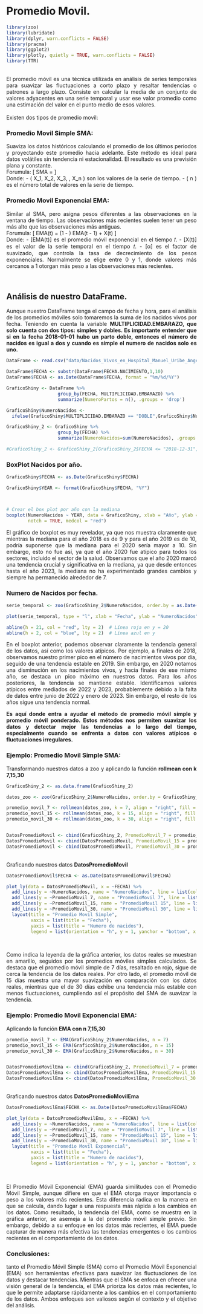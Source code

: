 # Promedio Movil. {#PromedioMovil.}

```r

library(zoo)
library(lubridate)
library(dplyr, warn.conflicts = FALSE)
library(pracma)
library(ggplot2)
library(plotly, quietly = TRUE, warn.conflicts = FALSE)
library(TTR)

```
<br>
<div style="text-align:justify;">
El promedio móvil es una técnica utilizada en análisis de series temporales para suavizar las fluctuaciones a corto plazo y resaltar tendencias o patrones a largo plazo. Consiste en calcular la media de un conjunto de valores adyacentes en una serie temporal y usar ese valor promedio como una estimación del valor en el punto medio de esos valores.
<div/>
<br>
Existen dos tipos de promedio movil: 
<br>
<h3>Promedio Movil Simple SMA:</h3>
<div style="text-align:justify;">
Suaviza los datos históricos calculando el promedio de los últimos periodos y proyectando este promedio hacia adelante. Este método es ideal para datos volátiles sin tendencia ni estacionalidad. El resultado es una previsión plana y constante.
<br>
Forumula:
\[
SMA = \frac{{X_1 + X_2 + X_3 + \ldots + X_n}}{{n}}
\]
<br>
Donde:
- \( X_1, X_2, X_3, \ldots, X_n \) son los valores de la serie de tiempo.
- \( n \) es el número total de valores en la serie de tiempo.
<div/>

<h3>Promedio Movil Exponencial EMA:</h3>
<div style="text-align:justify;">
Similar al SMA, pero asigna pesos diferentes a las observaciones en la ventana de tiempo. Las observaciones más recientes suelen tener un peso más alto que las observaciones más antiguas.
<br>
Forumula:
\[
EMA(t) = (1 - \alpha) \times EMA(t - 1) + \alpha \times X(t)
\]
<br>
Donde:
- \[EMA(t)\] es el promedio móvil exponencial en el tiempo 𝑡.
- \[X(t)\]  es el valor de la serie temporal en el tiempo 𝑡.
- \[α\] es el factor de suavizado, que controla la tasa de decrecimiento de los pesos exponenciales. Normalmente se elige entre 0 y 1, donde valores más cercanos a 1 otorgan más peso a las observaciones más recientes.
<div/>
<br>

<div style="text-align:justify;">
</div>

## Análisis de nuestro DataFrame.
<div style="text-align:justify;">
Aunque nuestro DataFrame tenga el campo de fecha y hora, para el análisis de los promedios móviles solo tomaremos la suma de los nacidos vivos por fecha. Teniendo en cuenta la variable **MULTIPLICIDAD.EMBARAZO, que solo cuenta con dos tipos: simples y dobles. Es importante entender que si en la fecha 2018-01-01 hubo un parto doble, entonces el número de nacidos es igual a dos y cuando es simple el numero de nacidos solo es uno.**
<div/>

```r

DataFrame <- read.csv("data/Nacidos_Vivos_en_Hospital_Manuel_Uribe_Angel_20240418.csv", header = TRUE)

DataFrame$FECHA <- substr(DataFrame$FECHA.NACIMIENTO,1,10)
DataFrame$FECHA <- as.Date(DataFrame$FECHA, format = "%m/%d/%Y")

GraficoShiny <- DataFrame %>% 
                   group_by(FECHA, MULTIPLICIDAD.EMBARAZO) %>% 
                   summarize(NumeroPartos = n(), .groups = 'drop')

GraficoShiny$NumeroNacidos <- 
  ifelse(GraficoShiny$MULTIPLICIDAD.EMBARAZO == "DOBLE",GraficoShiny$NumeroPartos*2,GraficoShiny$NumeroPartos)

GraficoShiny_2 <- GraficoShiny %>% 
                   group_by(FECHA) %>% 
                   summarize(NumeroNacidos=sum(NumeroNacidos), .groups = 'drop')

#GraficoShiny_2 <- GraficoShiny_2[GraficoShiny_2$FECHA <= "2018-12-31",] 


```

### BoxPlot Nacidos por año.

```r

GraficoShiny$FECHA <- as.Date(GraficoShiny$FECHA)

GraficoShiny$YEAR <- format(GraficoShiny$FECHA, "%Y")



# Crear el box plot por año con la mediana
boxplot(NumeroNacidos ~ YEAR, data = GraficoShiny, xlab = "Año", ylab = "Número de Nacidos", main = "Número de nacidos por año", 
        notch = TRUE, medcol = "red")


```
<div style="text-align:justify;">
El gráfico de boxplot es muy revelador, ya que nos muestra claramente que mientras la mediana para el año 2018 es de 9 y para el año 2019 es de 10, podría suponerse que la mediana para el 2020 sería mayor a 10. Sin embargo, esto no fue así, ya que el año 2020 fue atípico para todos los sectores, incluido el sector de la salud. Observamos que el año 2020 marcó una tendencia crucial y significativa en la mediana, ya que desde entonces hasta el año 2023, la mediana no ha experimentado grandes cambios y siempre ha permanecido alrededor de 7.
</div>

### Numero de Nacidos por fecha.

```r

serie_temporal <- zoo(GraficoShiny_2$NumeroNacidos, order.by = as.Date(GraficoShiny_2$FECHA))

plot(serie_temporal, type = "l", xlab = "Fecha", ylab = "NumeroNacidos", main = "Serie Temporal de NumeroNacidos")

abline(h = 21, col = "red", lty = 2)  # Línea roja en y = 20
abline(h = 2, col = "blue", lty = 2)  # Línea azul en y 

```

<div style="text-align:justify;">
En el boxplot anterior, podemos observar claramente la tendencia general de los datos, así como los valores atípicos. Por ejemplo, a finales de 2018, observamos nuestro primer pico en el número de nacimientos vivos por día, seguido de una tendencia estable en 2019. Sin embargo, en 2020 notamos una disminución en los nacimientos vivos, y hacia finales de ese mismo año, se destaca un pico máximo en nuestros datos. Para los años posteriores, la tendencia se mantiene estable. Identificamos valores atípicos entre mediados de 2022 y 2023, probablemente debido a la falta de datos entre junio de 2022 y enero de 2023. Sin embargo, el resto de los años sigue una tendencia normal.

**Es aquí donde entra a ayudar el método de promedio móvil simple y promedio móvil ponderado. Estos métodos nos permiten suavizar los datos y detectar mejor las tendencias a lo largo del tiempo, especialmente cuando se enfrenta a datos con valores atípicos o fluctuaciones irregulares.**
</div>

### Ejemplo: Promedio Movil Simple SMA:


Transformando nuestros datos a zoo y aplicando la función **rollmean con k 7,15,30**
```r

GraficoShiny_2 <- as.data.frame(GraficoShiny_2)

datos_zoo <- zoo(GraficoShiny_2$NumeroNacidos, order.by = GraficoShiny_2$FECHA)

promedio_movil_7 <- rollmean(datos_zoo, k = 7, align = "right", fill = NA)
promedio_movil_15 <- rollmean(datos_zoo, k = 15, align = "right", fill = NA)
promedio_movil_30 <- rollmean(datos_zoo, k = 30, align = "right", fill = NA)


DatosPromedioMovil <- cbind(GraficoShiny_2, PromedioMovil_7 = promedio_movil_7)
DatosPromedioMovil <- cbind(DatosPromedioMovil, PromedioMovil_15 = promedio_movil_15)
DatosPromedioMovil <- cbind(DatosPromedioMovil, PromedioMovil_30 = promedio_movil_30)

```

<br>
Graficando nuestros datos **DatosPromedioMovil**
```r

DatosPromedioMovil$FECHA <- as.Date(DatosPromedioMovil$FECHA)

plot_ly(data = DatosPromedioMovil, x = ~FECHA) %>%
  add_lines(y = ~NumeroNacidos, name = "NumeroNacidos", line = list(color = "orange")) %>%
  add_lines(y = ~PromedioMovil_7, name = "PromedioMovil 7", line = list(color = "red")) %>%
  add_lines(y = ~PromedioMovil_15, name = "PromedioMovil 15", line = list(color = "green")) %>%
  add_lines(y = ~PromedioMovil_30, name = "PromedioMovil 30", line = list(color = "blue")) %>%
  layout(title = "Promedio Movil Simple",
         xaxis = list(title = "Fecha"),
         yaxis = list(title = "Numero de nacidos"),
         legend = list(orientation = "h", y = 1, yanchor = "bottom", x = 0.5, xanchor = "center"))
```

<br>
<div style="text-align:justify;">

Como indica la leyenda de la gráfica anterior, los datos reales se muestran en amarillo, seguidos por los promedios móviles simples calculados. Se destaca que el promedio móvil simple de 7 días, resaltado en rojo, sigue de cerca la tendencia de los datos reales. Por otro lado, el promedio móvil de 15 días muestra una mayor suavización en comparación con los datos reales, mientras que el de 30 días exhibe una tendencia más estable con menos fluctuaciones, cumpliendo así el propósito del SMA de suavizar la tendencia.

</div>


### Ejemplo: Promedio Movil Exponencial EMA:


Aplicando la función **EMA con n 7,15,30**
```r


promedio_movil_7 <- EMA(GraficoShiny_2$NumeroNacidos, n = 7)
promedio_movil_15 <- EMA(GraficoShiny_2$NumeroNacidos, n = 15)
promedio_movil_30 <- EMA(GraficoShiny_2$NumeroNacidos, n = 30)


DatosPromedioMovilEma <- cbind(GraficoShiny_2, PromedioMovil_7 = promedio_movil_7)
DatosPromedioMovilEma <- cbind(DatosPromedioMovilEma, PromedioMovil_15 = promedio_movil_15)
DatosPromedioMovilEma <- cbind(DatosPromedioMovilEma, PromedioMovil_30 = promedio_movil_30)

```

<br>
Graficando nuestros datos **DatosPromedioMovilEma**
```r

DatosPromedioMovilEma$FECHA <- as.Date(DatosPromedioMovilEma$FECHA)

plot_ly(data = DatosPromedioMovilEma, x = ~FECHA) %>%
  add_lines(y = ~NumeroNacidos, name = "NumeroNacidos", line = list(color = "orange")) %>%
  add_lines(y = ~PromedioMovil_7, name = "PromedioMovil 7", line = list(color = "red")) %>%
  add_lines(y = ~PromedioMovil_15, name = "PromedioMovil 15", line = list(color = "green")) %>%
  add_lines(y = ~PromedioMovil_30, name = "PromedioMovil 30", line = list(color = "blue")) %>%
  layout(title = "Promedio Movil Exponencial",
         xaxis = list(title = "Fecha"),
         yaxis = list(title = "Numero de nacidos"),
         legend = list(orientation = "h", y = 1, yanchor = "bottom", x = 0.5, xanchor = "center"))
```

<br>
<div style="text-align:justify;">

El Promedio Móvil Exponencial (EMA) guarda similitudes con el Promedio Móvil Simple, aunque difiere en que el EMA otorga mayor importancia o peso a los valores más recientes. Esta diferencia radica en la manera en que se calcula, dando lugar a una respuesta más rápida a los cambios en los datos. Como resultado, la tendencia del EMA, como se muestra en la gráfica anterior, se asemeja a la del promedio móvil simple previo. Sin embargo, debido a su enfoque en los datos más recientes, el EMA puede capturar de manera más efectiva las tendencias emergentes o los cambios recientes en el comportamiento de los datos.

</div>

### Conclusiones:
<div style="text-align:justify;">
tanto el Promedio Móvil Simple (SMA) como el Promedio Móvil Exponencial (EMA) son herramientas efectivas para suavizar las fluctuaciones de los datos y destacar tendencias. Mientras que el SMA se enfoca en ofrecer una visión general de la tendencia, el EMA prioriza los datos más recientes, lo que le permite adaptarse rápidamente a los cambios en el comportamiento de los datos. Ambos enfoques son valiosos según el contexto y el objetivo del análisis.
</div>
